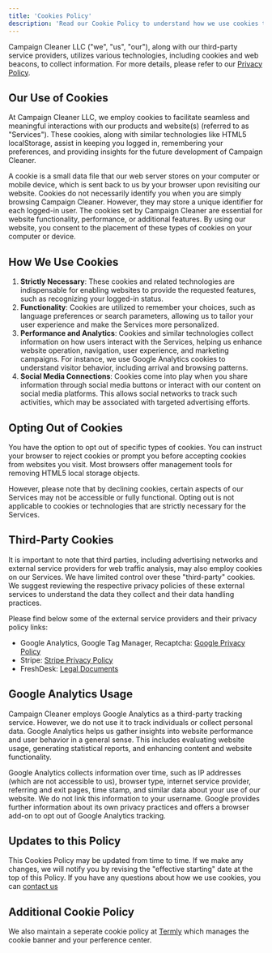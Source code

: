 ```yaml
---
title: 'Cookies Policy'
description: 'Read our Cookie Policy to understand how we use cookies to improve your experience and ensure compliance with privacy regulations.'
---
```

Campaign Cleaner LLC  ("we", "us", "our"), along with our third-party service providers, utilizes various technologies, including cookies and web beacons, to collect information. For more details, please refer to our [Privacy Policy](/legal-and-compliance/privacy-policy).

## Our Use of Cookies

At Campaign Cleaner LLC, we employ cookies to facilitate seamless and meaningful interactions with our products and website(s) (referred to as "Services"). These cookies, along with similar technologies like HTML5 localStorage, assist in keeping you logged in, remembering your preferences, and providing insights for the future development of Campaign Cleaner.

A cookie is a small data file that our web server stores on your computer or mobile device, which is sent back to us by your browser upon revisiting our website. Cookies do not necessarily identify you when you are simply browsing Campaign Cleaner. However, they may store a unique identifier for each logged-in user. The cookies set by Campaign Cleaner are essential for website functionality, performance, or additional features. By using our website, you consent to the placement of these types of cookies on your computer or device.

## How We Use Cookies

1. **Strictly Necessary**: These cookies and related technologies are indispensable for enabling websites to provide the requested features, such as recognizing your logged-in status.
2. **Functionality**: Cookies are utilized to remember your choices, such as language preferences or search parameters, allowing us to tailor your user experience and make the Services more personalized.
3. **Performance and Analytics**: Cookies and similar technologies collect information on how users interact with the Services, helping us enhance website operation, navigation, user experience, and marketing campaigns. For instance, we use Google Analytics cookies to understand visitor behavior, including arrival and browsing patterns.
4. **Social Media Connections**: Cookies come into play when you share information through social media buttons or interact with our content on social media platforms. This allows social networks to track such activities, which may be associated with targeted advertising efforts.

## Opting Out of Cookies

You have the option to opt out of specific types of cookies. You can instruct your browser to reject cookies or prompt you before accepting cookies from websites you visit. Most browsers offer management tools for removing HTML5 local storage objects.

However, please note that by declining cookies, certain aspects of our Services may not be accessible or fully functional. Opting out is not applicable to cookies or technologies that are strictly necessary for the Services.

## Third-Party Cookies

It is important to note that third parties, including advertising networks and external service providers for web traffic analysis, may also employ cookies on our Services. We have limited control over these "third-party" cookies. We suggest reviewing the respective privacy policies of these external services to understand the data they collect and their data handling practices.

Please find below some of the external service providers and their privacy policy links:

- Google Analytics, Google Tag Manager, Recaptcha: [Google Privacy Policy](https://policies.google.com/privacy)
- Stripe: [Stripe Privacy Policy](https://stripe.com/privacy)
- FreshDesk:  [Legal Documents](https://www.freshworks.com/legal)

## Google Analytics Usage

Campaign Cleaner employs Google Analytics as a third-party tracking service. However, we do not use it to track individuals or collect personal data. Google Analytics helps us gather insights into website performance and user behavior in a general sense. This includes evaluating website usage, generating statistical reports, and enhancing content and website functionality.

Google Analytics collects information over time, such as IP addresses (which are not accessible to us), browser type, internet service provider, referring and exit pages, time stamp, and similar data about your use of our website. We do not link this information to your username. Google provides further information about its own privacy practices and offers a browser add-on to opt out of Google Analytics tracking.

## Updates to this Policy

This Cookies Policy may be updated from time to time. If we make any changes, we will notify you by revising the "effective starting" date at the top of this Policy. If you have any questions about how we use cookies, you can [contact us](https://campaigncleaner.com/email-deliverability-consultant.html)

## Additional Cookie Policy

We also maintain a seperate cookie policy at [Termly](https://app.termly.io/document/cookie-policy/0e39488c-6ad7-42a6-b03a-5ac1e4571b64) which manages the cookie banner and your perference center. 
